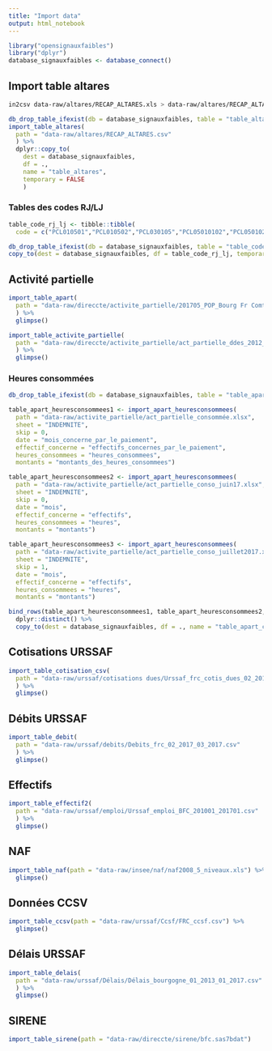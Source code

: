 ```yaml
---
title: "Import data"
output: html_notebook
---
```


```r
library("opensignauxfaibles")
library("dplyr")
database_signauxfaibles <- database_connect() 
```

## Import table altares

```bash
in2csv data-raw/altares/RECAP_ALTARES.xls > data-raw/altares/RECAP_ALTARES.csv
```

```r
db_drop_table_ifexist(db = database_signauxfaibles, table = "table_altares")
import_table_altares(
  path = "data-raw/altares/RECAP_ALTARES.csv"
  ) %>%
  dplyr::copy_to(
    dest = database_signauxfaibles, 
    df = ., 
    name = "table_altares", 
    temporary = FALSE
    )
```

### Tables des codes RJ/LJ

```r
table_code_rj_lj <- tibble::tibble(
  code = c("PCL010501","PCL010502","PCL030105","PCL05010102","PCL05010203","PCL05010402","PCL05010302","PCL05010502","PCL05010702","PCL05010802","PCL05010901","PCL05011003","PCL05011101","PCL05011203","PCL05011303","PCL05011403","PCL05011503","PCL05011603","PCL05011902","PCL05012003","PCL0108","PCL0109","PCL030107","PCL030108","PCL030307","PCL030308","PCL05010103","PCL05010104","PCL05010204","PCL05010205","PCL05010303","PCL05010304","PCL05010403","PCL05010404","PCL05010503","PCL05010504","PCL05010703","PCL05010803","PCL05011004","PCL05011005","PCL05011102","PCL05011103","PCL05011204","PCL05011205","PCL05011304","PCL05011305","PCL05011404","PCL05011405","PCL05011504","PCL05011505","PCL05011604","PCL05011605","PCL05011903","PCL05011904","PCL05012004","PCL05012005", "PCL040802"))

db_drop_table_ifexist(db = database_signauxfaibles, table = "table_code_rj_lj")
copy_to(dest = database_signauxfaibles, df = table_code_rj_lj, temporary = FALSE)
```

## Activité partielle

```r
import_table_apart(
  path = "data-raw/direccte/activite_partielle/201705_POP_Bourg Fr Comté_Janv2008àavril2017.xls"
  ) %>% 
  glimpse()
```

```r
import_table_activite_partielle(
  path = "data-raw/direccte/activite_partielle/act_partielle_ddes_2012_mai2017.xlsx"
  ) %>% 
  glimpse()
```

### Heures consommées

```r
db_drop_table_ifexist(db = database_signauxfaibles, table = "table_apart_consommee")

table_apart_heuresconsommees1 <- import_apart_heuresconsommees(
  path = "data-raw/activite_partielle/act_partielle_consommée.xlsx",
  sheet = "INDEMNITE",
  skip = 0,
  date = "mois_concerne_par_le_paiement",
  effectif_concerne = "effectifs_concernes_par_le_paiement",
  heures_consommees = "heures_consommees",
  montants = "montants_des_heures_consommees")

table_apart_heuresconsommees2 <- import_apart_heuresconsommees(
  path = "data-raw/activite_partielle/act_partielle_conso_juin17.xlsx",
  sheet = "INDEMNITE",
  skip = 0,
  date = "mois",
  effectif_concerne = "effectifs",
  heures_consommees = "heures",
  montants = "montants")

table_apart_heuresconsommees3 <- import_apart_heuresconsommees(
  path = "data-raw/activite_partielle/act_partielle_conso_juillet2017.xlsx",
  sheet = "INDEMNITE",
  skip = 1,
  date = "mois",
  effectif_concerne = "effectifs",
  heures_consommees = "heures",
  montants = "montants")

bind_rows(table_apart_heuresconsommees1, table_apart_heuresconsommees2, table_apart_heuresconsommees3) %>%
  dplyr::distinct() %>%
  copy_to(dest = database_signauxfaibles, df = ., name = "table_apart_consommee", temporary = FALSE)
```


## Cotisations URSSAF

```r
import_table_cotisation_csv(
  path = "data-raw/urssaf/cotisations dues/Urssaf_frc_cotis_dues_02_2017_03_2017.csv"
  ) %>% 
  glimpse()
```

## Débits URSSAF

```r
import_table_debit(
  path = "data-raw/urssaf/debits/Debits_frc_02_2017_03_2017.csv"
  ) %>%
  glimpse()
```

## Effectifs

```r
import_table_effectif2(
  path = "data-raw/urssaf/emploi/Urssaf_emploi_BFC_201001_201701.csv"
  ) %>% 
  glimpse()
```

## NAF

```r
import_table_naf(path = "data-raw/insee/naf/naf2008_5_niveaux.xls") %>% 
  glimpse()
```

## Données CCSV

```r
import_table_ccsv(path = "data-raw/urssaf/Ccsf/FRC_ccsf.csv") %>% 
  glimpse()
```

## Délais URSSAF

```r
import_table_delais(
  path = "data-raw/urssaf/Délais/Délais_bourgogne_01_2013_01_2017.csv"
  ) %>%
  glimpse()
```

## SIRENE

```r
import_table_sirene(path = "data-raw/direccte/sirene/bfc.sas7bdat")
```

